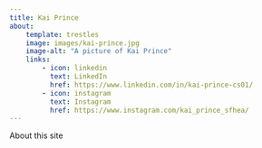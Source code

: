 ```yaml
---
title: Kai Prince
about:
    template: trestles
    image: images/kai-prince.jpg
    image-alt: "A picture of Kai Prince"
    links:
        - icon: linkedin
          text: LinkedIn
          href: https://www.linkedin.com/in/kai-prince-cs01/
        - icon: instagram
          text: Instagram
          href: https://www.instagram.com/kai_prince_sfhea/
---
```


About this site
